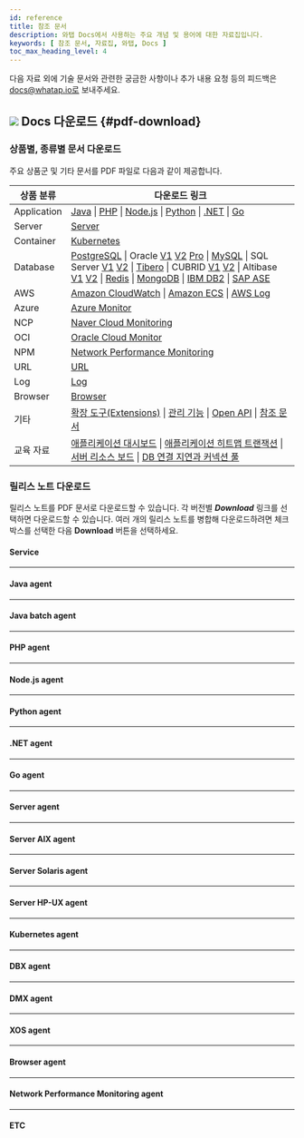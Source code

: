 ```yaml
---
id: reference
title: 참조 문서
description: 와탭 Docs에서 사용하는 주요 개념 및 용어에 대한 자료집입니다.
keywords: [ 참조 문서, 자료집, 와탭, Docs ]
toc_max_heading_level: 4
---
```


다음 자료 외에 기술 문서와 관련한 궁금한 사항이나 추가 내용 요청 등의 피드백은 docs@whatap.io로 보내주세요.


<DocCardList/>

## ![](/img/ic-pdf-download.svg) Docs 다운로드 {#pdf-download}

### 상품별, 종류별 문서 다운로드

주요 상품군 및 기타 문서를 PDF 파일로 다음과 같이 제공합니다.

<div class='download-pdf'>

| 상품 분류 | 다운로드 링크 |
| -- | -- |
| Application | [Java](https://github.com/whatap/whatap-docs/releases/download/v2.15.0/whatap-apm-java-monitoring.pdf) \| [PHP](https://github.com/whatap/whatap-docs/releases/download/v2.15.0/whatap-apm-php-monitoring.pdf) \| [Node.js](https://github.com/whatap/whatap-docs/releases/download/v2.15.0/whatap-apm-nodejs-monitoring.pdf) \| [Python](https://github.com/whatap/whatap-docs/releases/download/v2.15.0/whatap-apm-python-monitoring.pdf) \| [.NET](https://github.com/whatap/whatap-docs/releases/download/v2.15.0/whatap-apm-dotnet-monitoring.pdf) \| [Go](https://github.com/whatap/whatap-docs/releases/download/v2.15.0/whatap-apm-go-monitoring.pdf) |
| Server | [Server](https://github.com/whatap/whatap-docs/releases/download/v2.15.0/whatap-server-monitoring.pdf) |
| Container | [Kubernetes](https://github.com/whatap/whatap-docs/releases/download/v2.15.0/whatap-kubernetes-monitoring.pdf) |
| Database | [PostgreSQL](https://github.com/whatap/whatap-docs/releases/download/v2.15.0/whatap-db-postgresql-monitoring.pdf) \| Oracle [V1](https://content.whatap.io/24/07/01/003046whatap-db-oracle-monitoring.pdf) [V2](https://github.com/whatap/whatap-docs/releases/download/v2.15.0/whatap-db-oracle-v2-monitoring.pdf) [Pro](https://github.com/whatap/whatap-docs/releases/download/v2.15.0/whatap-db-oracle-pro-monitoring.pdf) \| [MySQL](https://github.com/whatap/whatap-docs/releases/download/v2.15.0/whatap-db-mysql-monitoring.pdf) \| SQL Server [V1](https://content.whatap.io/24/11/01/003310whatap-db-mssql-monitoring.pdf) [V2](https://github.com/whatap/whatap-docs/releases/download/v2.15.0/whatap-db-mssql-monitoring.pdf) \| [Tibero](https://github.com/whatap/whatap-docs/releases/download/v2.15.0/whatap-db-tibero-monitoring.pdf) \| CUBRID [V1](https://content.whatap.io/24/09/02/042728whatap-db-cubrid-monitoring.pdf) [V2](https://github.com/whatap/whatap-docs/releases/download/v2.15.0/whatap-db-cubrid-monitoring.pdf) \| Altibase [V1](https://content.whatap.io/24/08/01/044450whatap-db-altibase-monitoring.pdf) [V2](https://github.com/whatap/whatap-docs/releases/download/v2.15.0/whatap-db-altibase-monitoring.pdf) \| [Redis](https://github.com/whatap/whatap-docs/releases/download/v2.15.0/whatap-db-redis-monitoring.pdf) \| [MongoDB](https://github.com/whatap/whatap-docs/releases/download/v2.15.0/whatap-db-mongodb-monitoring.pdf) \| [IBM DB2](https://github.com/whatap/whatap-docs/releases/download/v2.15.0/whatap-db-db2-monitoring.pdf) \| [SAP ASE](https://github.com/whatap/whatap-docs/releases/download/v2.15.0/whatap-db-sapase-monitoring.pdf) |
| AWS | [Amazon CloudWatch](https://github.com/whatap/whatap-docs/releases/download/v2.15.0/whatap-amazon-cloudwatch.pdf) \| [Amazon ECS](https://github.com/whatap/whatap-docs/releases/download/v2.15.0/whatap-amazon-ecs.pdf) \| [AWS Log](https://github.com/whatap/whatap-docs/releases/download/v2.15.0/whatap-aws-log-monitoring.pdf) |
| Azure | [Azure Monitor](https://github.com/whatap/whatap-docs/releases/download/v2.15.0/whatap-azure.pdf) | 
| NCP | [Naver Cloud Monitoring](https://github.com/whatap/whatap-docs/releases/download/v2.15.0/whatap-ncloud.pdf) |
| OCI | [Oracle Cloud Monitor](https://github.com/whatap/whatap-docs/releases/download/v2.15.0/whatap-oracle-cloud.pdf) |
| NPM | [Network Performance Monitoring](https://github.com/whatap/whatap-docs/releases/download/v2.15.0/whatap-network-performance-monitoring.pdf) |
| URL | [URL](https://github.com/whatap/whatap-docs/releases/download/v2.15.0/whatap-url-monitoring.pdf) |
| Log | [Log](https://github.com/whatap/whatap-docs/releases/download/v2.15.0/whatap-log-monitoring.pdf) |
| Browser | [Browser](https://github.com/whatap/whatap-docs/releases/download/v2.15.0/whatap-browser-monitoring.pdf) |
| 기타 | [확장 도구(Extensions)](https://github.com/whatap/whatap-docs/releases/download/v2.15.0/whatap-extensions.pdf) \| [관리 기능](https://github.com/whatap/whatap-docs/releases/download/v2.15.0/whatap-manage.pdf) \| [Open API](https://content.whatap.io/24/08/01/044452whatap-open-api.pdf) \| [참조 문서](https://github.com/whatap/whatap-docs/releases/download/v2.15.0/whatap-reference.pdf) |
| 교육 자료 | [애플리케이션 대시보드](https://content.whatap.io/24/02/01/052908whatap-best-practice-guides-about-apm-dashboard.pdf) \| [애플리케이션 히트맵 트랜잭션](https://content.whatap.io/24/02/01/052909whatap-best-practice-guides-about-apm-hitmap-class.pdf) \| [서버 리소스 보드](https://content.whatap.io/24/02/01/052909whatap-best-practice-guides-about-server-dashboard.pdf) \| [DB 연결 지연과 커넥션 풀](https://content.whatap.io/24/02/01/052909whatap-best-practice-guides-about-apm-dbc.pdf) |

</div>


<div class='download-release-notes'>

### 릴리스 노트 다운로드

릴리스 노트를 PDF 문서로 다운로드할 수 있습니다. 각 버전별 ***Download*** 링크를 선택하면 다운로드할 수 있습니다. 여러 개의 릴리스 노트를 병합해 다운로드하려면 체크 박스를 선택한 다음 **Download** 버튼을 선택하세요.

#### Service

<PdfDownload typeName='service' pdfList={svList} />

<hr/>

#### Java agent

<PdfDownload typeName='java' pdfList={javaList} />

<hr/>

#### Java batch agent

<PdfDownload typeName='javabatch' pdfList={javaBatchList} />

<hr/>

#### PHP agent

<PdfDownload typeName='php' pdfList={phpList} />

<hr/>

#### Node.js agent

<PdfDownload typeName='nodejs' pdfList={nodejsList} />

<hr/>

#### Python agent

<PdfDownload typeName='python' pdfList={pyList} />

<hr/>

#### .NET agent

<PdfDownload typeName='dotnet' pdfList={dotnetList} />

<hr/>

#### Go agent

<PdfDownload typeName='go' pdfList={goList} />

<hr/>

#### Server agent

<PdfDownload typeName='server' pdfList={serverList} />

<hr/>

#### Server AIX agent

<PdfDownload typeName='server-aix' pdfList={serveraixList} />

<hr/>

#### Server Solaris agent

<PdfDownload typeName='server-solaris' pdfList={serversolarisList} />

<hr/>

#### Server HP-UX agent

<PdfDownload typeName='server-hpux' pdfList={serverhpuxList} />

<hr/>

#### Kubernetes agent

<PdfDownload typeName='k8s' pdfList={k8sList} />

<hr/>

#### DBX agent

<PdfDownload typeName='dbx' pdfList={dbxList} />

<hr/>

#### DMX agent

<PdfDownload typeName='dmx' pdfList={dmxList} />

<hr/>

#### XOS agent

<PdfDownload typeName='xos' pdfList={xosList} />

<hr/>

#### Browser agent

<PdfDownload typeName='browser' pdfList={browserList} />

<hr/>

#### Network Performance Monitoring agent

<PdfDownload typeName='npm' pdfList={npmList} />

<hr/>

#### ETC

<PdfDownload typeName='etc' pdfList={etcList} />

</div>